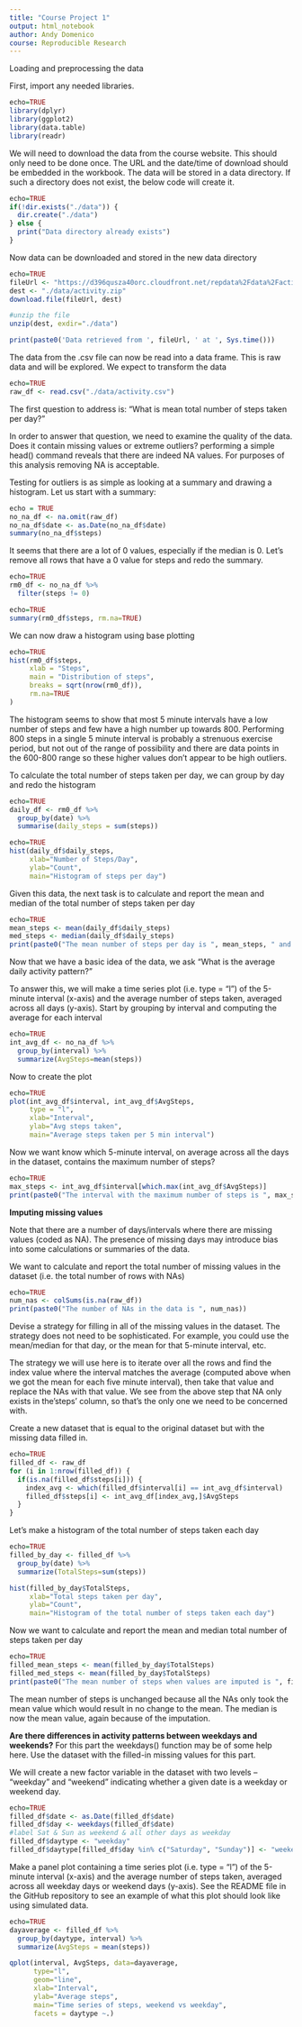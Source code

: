 ```yaml
---
title: "Course Project 1"
output: html_notebook
author: Andy Domenico
course: Reproducible Research
---
```


Loading and preprocessing the data

First, import any needed libraries.  

```r
echo=TRUE
library(dplyr)
library(ggplot2)
library(data.table)
library(readr)
```
We will need to download the data from the course website.  This should only need
to be done once.  The URL and the date/time of download should be embedded in the
workbook.  The data will be stored in a data directory.  If such a directory does
not exist, the below code will create it.

```r
echo=TRUE
if(!dir.exists("./data")) {
  dir.create("./data")
} else {
  print("Data directory already exists")
}
```

Now data can be downloaded and stored in the new data directory

```r
echo=TRUE
fileUrl <- "https://d396qusza40orc.cloudfront.net/repdata%2Fdata%2Factivity.zip"
dest <- "./data/activity.zip"
download.file(fileUrl, dest)

#unzip the file
unzip(dest, exdir="./data")

print(paste0('Data retrieved from ', fileUrl, ' at ', Sys.time()))

```

The data from the .csv file can now be read into a data frame.  This is raw data
and will be explored.  We expect to transform the data 
```r
echo=TRUE
raw_df <- read.csv("./data/activity.csv")
```

The first question to address is: "What is mean total number of steps taken per 
day?"

In order to answer that question, we need to examine the quality of the data.  
Does it contain missing values or extreme outliers?  performing a simple head() 
command reveals that there are indeed NA values.  For purposes of this analysis
removing NA is acceptable.  

Testing for outliers is as simple as looking at a summary and drawing a 
histogram.  Let us start with a summary:

```r
echo = TRUE
no_na_df <- na.omit(raw_df)
no_na_df$date <- as.Date(no_na_df$date)
summary(no_na_df$steps)
```

It seems that there are a lot of 0 values, especially if the median is 0.  Let's remove all rows that have a 0 value for steps and redo the summary.

```r
echo=TRUE
rm0_df <- no_na_df %>%
  filter(steps != 0)
```

```r
echo=TRUE
summary(rm0_df$steps, rm.na=TRUE)
```


We can now draw a histogram using base plotting
```r
echo=TRUE
hist(rm0_df$steps, 
     xlab = "Steps",
     main = "Distribution of steps",
     breaks = sqrt(nrow(rm0_df)),
     rm.na=TRUE
)
```

The histogram seems to show that most 5 minute intervals have a low number
of steps and few have a high number up towards 800.  Performing 800 steps in 
a single 5 minute interval is probably a strenuous exercise period, but not 
out of the range of possibility and there are data points in the 600-800 range
so these higher values don't appear to be high outliers. 

To calculate the total number of steps taken per day, we can group by day and 
redo the histogram
```r
echo=TRUE
daily_df <- rm0_df %>%
  group_by(date) %>%
  summarise(daily_steps = sum(steps))
```

```r
echo=TRUE
hist(daily_df$daily_steps,
     xlab="Number of Steps/Day",
     ylab="Count",
     main="Histogram of steps per day")
```
Given this data, the next task is to calculate and report the mean and median of
the total number of steps taken per day

```r
echo=TRUE
mean_steps <- mean(daily_df$daily_steps)
med_steps <- median(daily_df$daily_steps)
print(paste0("The mean number of steps per day is ", mean_steps, " and the median number of steps per day is ", med_steps))
```

Now that we have a basic idea of the data, we ask "What is the average daily 
activity pattern?"

To answer this, we will make a time series plot (i.e. \color{red}{\verb|type = "l"|}type = "l") of the 5-minute interval (x-axis) and the average number of steps taken, averaged across all days (y-axis).  Start by grouping by interval and 
computing the average for each interval

```r
echo=TRUE
int_avg_df <- no_na_df %>% 
  group_by(interval) %>%
  summarize(AvgSteps=mean(steps))
```

Now to create the plot
```r
echo=TRUE
plot(int_avg_df$interval, int_avg_df$AvgSteps,
     type = "l",
     xlab="Interval",
     ylab="Avg steps taken",
     main="Average steps taken per 5 min interval")
```


Now we want know which 5-minute interval, on average across all the days in the dataset, contains the maximum number of steps?

```r
echo=TRUE
max_steps <- int_avg_df$interval[which.max(int_avg_df$AvgSteps)]
print(paste0("The interval with the maximum number of steps is ", max_steps))
```
**Imputing missing values**

Note that there are a number of days/intervals where there are missing values (coded as \color{red}{\verb|NA|}NA). The presence of missing days may introduce bias into some calculations or summaries of the data.

We want to calculate and report the total number of missing values in the dataset (i.e. the total number of rows with \color{red}{\verb|NA|}NAs)

```r
echo=TRUE
num_nas <- colSums(is.na(raw_df))
print(paste0("The number of NAs in the data is ", num_nas))
```


Devise a strategy for filling in all of the missing values in the dataset. The strategy does not need to be sophisticated. For example, you could use the mean/median for that day, or the mean for that 5-minute interval, etc.

The strategy we will use here is to iterate over all the rows and find the index
value where the interval matches the average (computed above when we got the mean
for each five minute interval), then take that value and replace the NAs with that value.  We see from the above step that NA only exists in the'steps' column, so 
that's the only one we need to be concerned with.

Create a new dataset that is equal to the original dataset but with the missing data filled in.

```r
echo=TRUE
filled_df <- raw_df
for (i in 1:nrow(filled_df)) {
  if(is.na(filled_df$steps[i])) {
    index_avg <- which(filled_df$interval[i] == int_avg_df$interval)
    filled_df$steps[i] <- int_avg_df[index_avg,]$AvgSteps
  }
}
```


Let's make a histogram of the total number of steps taken each day

```r
echo=TRUE
filled_by_day <- filled_df %>%
  group_by(date) %>%
  summarize(TotalSteps=sum(steps))

hist(filled_by_day$TotalSteps,
     xlab="Total steps taken per day",
     ylab="Count",
     main="Histogram of the total number of steps taken each day")
```

Now we want to calculate and report the mean and median total number of steps taken per day
```r
echo=TRUE
filled_mean_steps <- mean(filled_by_day$TotalSteps)
filled_med_steps <- mean(filled_by_day$TotalSteps)
print(paste0("The mean number of steps when values are imputed is ", filled_mean_steps, " and the median number of steps when values are imputed is ", filled_med_steps))
```

The mean number of steps is unchanged because all the NAs only took the mean value
which would result in no change to the mean.  The median is now the mean value, 
again because of the imputation.


**Are there differences in activity patterns between weekdays and weekends?**
For this part the \color{red}{\verb|weekdays()|}weekdays() function may be of some help here. Use the dataset with the filled-in missing values for this part.

We will create a new factor variable in the dataset with two levels – “weekday” and “weekend” indicating whether a given date is a weekday or weekend day.
```r
echo=TRUE
filled_df$date <- as.Date(filled_df$date)
filled_df$day <- weekdays(filled_df$date)
#label Sat & Sun as weekend & all other days as weekday
filled_df$daytype <- "weekday"
filled_df$daytype[filled_df$day %in% c("Saturday", "Sunday")] <- "weekend"
```


Make a panel plot containing a time series plot (i.e. \color{red}{\verb|type = "l"|}type = "l") of the 5-minute interval (x-axis) and the average number of steps taken, averaged across all weekday days or weekend days (y-axis). See the README file in the GitHub repository to see an example of what this plot should look like using simulated data.

```r
echo=TRUE
dayaverage <- filled_df %>%
  group_by(daytype, interval) %>%
  summarize(AvgSteps = mean(steps))

qplot(interval, AvgSteps, data=dayaverage,
      type="l",
      geom="line",
      xlab="Interval",
      ylab="Average steps",
      main="Time series of steps, weekend vs weekday",
      facets = daytype ~.)
```

